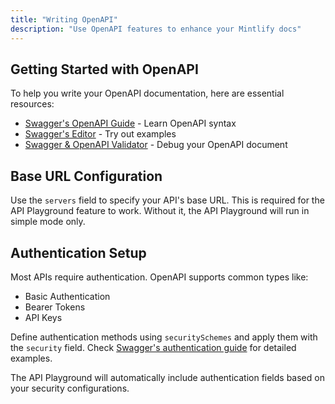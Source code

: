 ```yaml
---
title: "Writing OpenAPI"
description: "Use OpenAPI features to enhance your Mintlify docs"
---
```


## Getting Started with OpenAPI

To help you write your OpenAPI documentation, here are essential resources:
- [Swagger's OpenAPI Guide](https://swagger.io/docs/specification/about/) - Learn OpenAPI syntax
- [Swagger's Editor](https://editor.swagger.io/) - Try out examples
- [Swagger & OpenAPI Validator](https://apitools.dev/swagger-parser/online/) - Debug your OpenAPI document

## Base URL Configuration

Use the `servers` field to specify your API's base URL. This is required for the API Playground feature to work. Without it, the API Playground will run in simple mode only.

## Authentication Setup

Most APIs require authentication. OpenAPI supports common types like:
- Basic Authentication
- Bearer Tokens
- API Keys

Define authentication methods using `securitySchemes` and apply them with the `security` field. Check [Swagger's authentication guide](https://swagger.io/docs/specification/authentication/) for detailed examples.

The API Playground will automatically include authentication fields based on your security configurations.